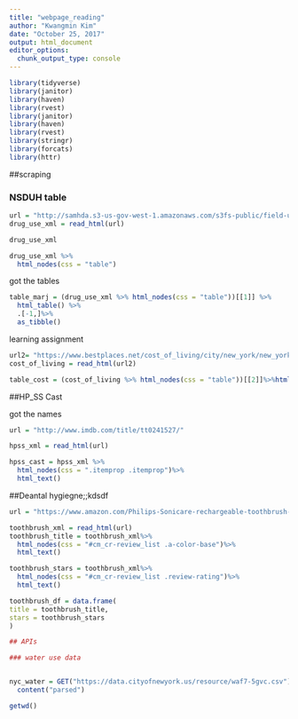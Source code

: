 ```yaml
---
title: "webpage_reading"
author: "Kwangmin Kim"
date: "October 25, 2017"
output: html_document
editor_options: 
  chunk_output_type: console
---
```


```r
library(tidyverse)
library(janitor)
library(haven)
library(rvest)
library(janitor)
library(haven)
library(rvest)
library(stringr)
library(forcats)
library(httr)
```

##scraping

### NSDUH table
```r
url = "http://samhda.s3-us-gov-west-1.amazonaws.com/s3fs-public/field-uploads/2k15StateFiles/NSDUHsaeShortTermCHG2015.htm"
drug_use_xml = read_html(url)

drug_use_xml
```


```r
drug_use_xml %>%
  html_nodes(css = "table")
```

got the tables

```r
table_marj = (drug_use_xml %>% html_nodes(css = "table"))[[1]] %>%
  html_table() %>%
  .[-1,]%>%
  as_tibble()

```

learning assignment
```r
url2= "https://www.bestplaces.net/cost_of_living/city/new_york/new_york"
cost_of_living = read_html(url2)

table_cost = (cost_of_living %>% html_nodes(css = "table"))[[2]]%>%html_table(header =TRUE)

```

##HP_SS Cast

got the names
```r

url = "http://www.imdb.com/title/tt0241527/"

hpss_xml = read_html(url)

hpss_cast = hpss_xml %>%
  html_nodes(css = ".itemprop .itemprop")%>%
  html_text()

```

##Deantal hygiegne;;kdsdf
```r
url = "https://www.amazon.com/Philips-Sonicare-rechargeable-toothbrush-HX6211/product-reviews/B00YAR7ZFM/ref=cm_cr_arp_d_viewopt_srt?ie=UTF8&reviewerType=all_reviews&sortBy=recent&pageNumber=1"

toothbrush_xml = read_html(url)
toothbrush_title = toothbrush_xml%>%
  html_nodes(css = "#cm_cr-review_list .a-color-base")%>%
  html_text()

toothbrush_stars = toothbrush_xml%>%
  html_nodes(css = "#cm_cr-review_list .review-rating")%>%
  html_text()

toothbrush_df = data.frame(
title = toothbrush_title,
stars = toothbrush_stars
)

## APIs

### water use data


nyc_water = GET("https://data.cityofnewyork.us/resource/waf7-5gvc.csv") %>% 
  content("parsed")

getwd()
```

